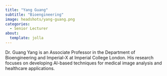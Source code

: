 ```yaml
---
title: "Yang Guang"
subtitle: "Bioengineering"
image: headshots/yang-guang.png
categories:
  - Senior Lecturer
about:
  template: jolla
---
```


Dr. Guang Yang is an Associate Professor in the Department of Bioengineering and Imperial-X at Imperial College London. His research focuses on developing AI-based techniques for medical image analysis and healthcare applications.
